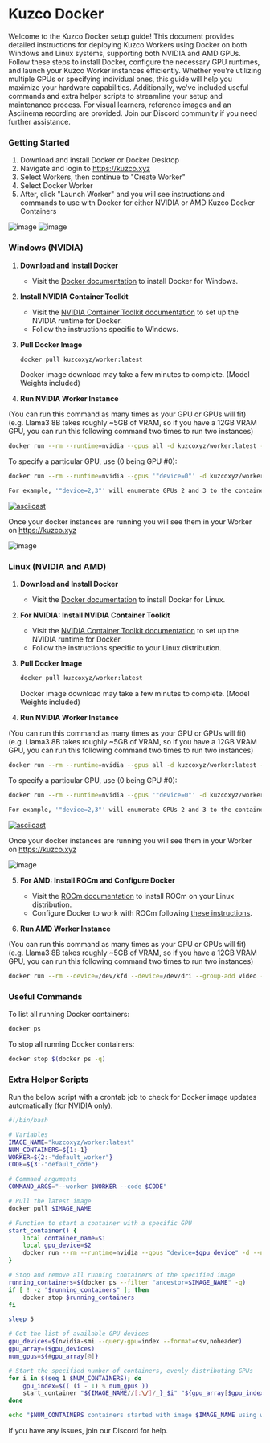
# Kuzco Docker

Welcome to the Kuzco Docker setup guide! This document provides detailed instructions for deploying Kuzco Workers using Docker on both Windows and Linux systems, supporting both NVIDIA and AMD GPUs. Follow these steps to install Docker, configure the necessary GPU runtimes, and launch your Kuzco Worker instances efficiently. Whether you're utilizing multiple GPUs or specifying individual ones, this guide will help you maximize your hardware capabilities. Additionally, we've included useful commands and extra helper scripts to streamline your setup and maintenance process. For visual learners, reference images and an Asciinema recording are provided. Join our Discord community if you need further assistance.

### Getting Started
1. Download and install Docker or Docker Desktop
2. Navigate and login to https://kuzco.xyz
3. Select Workers, then continue to "Create Worker"
4. Select Docker Worker
5. After, click "Launch Worker" and you will see instructions and commands to use with Docker for either NVIDIA or AMD Kuzco Docker Containers


![image](https://github.com/context-labs/kuzco-docs/assets/10162347/57cabfc0-6e0d-4b5a-acde-c327b4ff305f)
![image](https://github.com/context-labs/kuzco-docs/assets/10162347/033105f4-4e9a-425c-a07f-93f1f9f453ca)


### Windows (NVIDIA)

1. **Download and Install Docker**
   - Visit the [Docker documentation](https://docs.docker.com/get-docker/) to install Docker for Windows.

2. **Install NVIDIA Container Toolkit**
   - Visit the [NVIDIA Container Toolkit documentation](https://docs.nvidia.com/datacenter/cloud-native/container-toolkit/install-guide.html) to set up the NVIDIA runtime for Docker.
   - Follow the instructions specific to Windows.

3. **Pull Docker Image**
   ```sh
   docker pull kuzcoxyz/worker:latest
   ```
   Docker image download may take a few minutes to complete. (Model Weights included)

4. **Run NVIDIA Worker Instance**

(You can run this command as many times as your GPU or GPUs will fit) (e.g. Llama3 8B takes roughly ~5GB of VRAM, so if you have a 12GB VRAM GPU, you can run this following command two times to run two instances)
   ```sh
   docker run --rm --runtime=nvidia --gpus all -d kuzcoxyz/worker:latest --worker <workerid> --code <code>
   ```

   To specify a particular GPU, use (0 being GPU #0):
   ```sh
   docker run --rm --runtime=nvidia --gpus '"device=0"' -d kuzcoxyz/worker:latest --worker <workerid> --code <code>
   ```

   ```sh
   For example, '"device=2,3"' will enumerate GPUs 2 and 3 to the container.
   ```
[![asciicast](https://asciinema.org/a/667540.svg)](https://asciinema.org/a/667540)

Once your docker instances are running you will see them in your Worker on https://kuzco.xyz

![image](https://github.com/context-labs/kuzco-docs/assets/10162347/d00cf7d3-2072-49f6-ab7c-9a67f1de1ccf)


### Linux (NVIDIA and AMD)

1. **Download and Install Docker**
   - Visit the [Docker documentation](https://docs.docker.com/get-docker/) to install Docker for Linux.

2. **For NVIDIA: Install NVIDIA Container Toolkit**
   - Visit the [NVIDIA Container Toolkit documentation](https://docs.nvidia.com/datacenter/cloud-native/container-toolkit/install-guide.html) to set up the NVIDIA runtime for Docker.
   - Follow the instructions specific to your Linux distribution.

3. **Pull Docker Image**
   ```sh
   docker pull kuzcoxyz/worker:latest
   ```
   Docker image download may take a few minutes to complete. (Model Weights included)

4. **Run NVIDIA Worker Instance**

(You can run this command as many times as your GPU or GPUs will fit) (e.g. Llama3 8B takes roughly ~5GB of VRAM, so if you have a 12GB VRAM GPU, you can run this following command two times to run two instances)
   ```sh
   docker run --rm --runtime=nvidia --gpus all -d kuzcoxyz/worker:latest --worker <workerid> --code <code>
   ```

   To specify a particular GPU, use (0 being GPU #0):
   ```sh
   docker run --rm --runtime=nvidia --gpus '"device=0"' -d kuzcoxyz/worker:latest --worker <workerid> --code <code>
   ```
   ```sh
   For example, '"device=2,3"' will enumerate GPUs 2 and 3 to the container.
   ```

[![asciicast](https://asciinema.org/a/667540.svg)](https://asciinema.org/a/667540)

Once your docker instances are running you will see them in your Worker on https://kuzco.xyz

![image](https://github.com/context-labs/kuzco-docs/assets/10162347/d00cf7d3-2072-49f6-ab7c-9a67f1de1ccf)

5. **For AMD: Install ROCm and Configure Docker**
   - Visit the [ROCm documentation](https://rocmdocs.amd.com/en/latest/Installation_Guide/Installation-Guide.html) to install ROCm on your Linux distribution.
   - Configure Docker to work with ROCm following [these instructions](https://rocm.docs.amd.com/projects/install-on-linux/en/latest/how-to/docker.html).

6. **Run AMD Worker Instance**

(You can run this command as many times as your GPU or GPUs will fit) (e.g. Llama3 8B takes roughly ~5GB of VRAM, so if you have a 12GB VRAM GPU, you can run this following command two times to run two instances)
   ```sh
   docker run --rm --device=/dev/kfd --device=/dev/dri --group-add video --group-add 110 --security-opt seccomp=unconfined -d kuzcoxyz/workeramd:latest --worker <workerid> --code <code>
   ```

### Useful Commands

To list all running Docker containers:
```sh
docker ps
```

To stop all running Docker containers:
```sh
docker stop $(docker ps -q)
```

### Extra Helper Scripts

Run the below script with a crontab job to check for Docker image updates automatically (for NVIDIA only).

```bash
#!/bin/bash

# Variables
IMAGE_NAME="kuzcoxyz/worker:latest"
NUM_CONTAINERS=${1:-1}
WORKER=${2:-"default_worker"}
CODE=${3:-"default_code"}

# Command arguments
COMMAND_ARGS="--worker $WORKER --code $CODE"

# Pull the latest image
docker pull $IMAGE_NAME

# Function to start a container with a specific GPU
start_container() {
    local container_name=$1
    local gpu_device=$2
    docker run --rm --runtime=nvidia --gpus "device=$gpu_device" -d --name $container_name $IMAGE_NAME $COMMAND_ARGS
}

# Stop and remove all running containers of the specified image
running_containers=$(docker ps --filter "ancestor=$IMAGE_NAME" -q)
if [ ! -z "$running_containers" ]; then
    docker stop $running_containers
fi

sleep 5

# Get the list of available GPU devices
gpu_devices=$(nvidia-smi --query-gpu=index --format=csv,noheader)
gpu_array=($gpu_devices)
num_gpus=${#gpu_array[@]}

# Start the specified number of containers, evenly distributing GPUs
for i in $(seq 1 $NUM_CONTAINERS); do
    gpu_index=$(( (i - 1) % num_gpus ))
    start_container "${IMAGE_NAME//[:\/]/_}_$i" "${gpu_array[$gpu_index]}"
done

echo "$NUM_CONTAINERS containers started with image $IMAGE_NAME using worker $WORKER and code $CODE."
```

If you have any issues, join our Discord for help.
